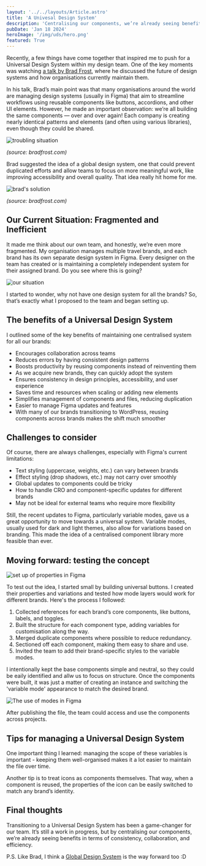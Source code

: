 ```yaml
---
layout: '../../layouts/Article.astro'
title: 'A Univesal Design System'
description: 'Centralising our components, we’re already seeing benefits in terms of consistency, efficiency and collaboration.'
pubDate: 'Jan 18 2024'
heroImage: '/img/uds/hero.png'
featured: True
---
```


Recently, a few things have come together that inspired me to push for a Universal Design System within my design team. One of the key moments was watching [a talk by Brad Frost](https://youtu.be/PK_PICNTgAg?si=cKFR5unU-huOSzwF), where he discussed the future of design systems and how organisations currently maintain them.

In his talk, Brad’s main point was that many organisations around the world are managing design systems (usually in Figma) that aim to streamline workflows using reusable components like buttons, accordions, and other UI elements. However, he made an important observation: we’re all building the same components — over and over again! Each company is creating nearly identical patterns and elements (and often using various libraries), even though they could be shared.

<Image src="/img/uds/brad-frost-one.png" alt="troubling situation" width={920} height={350} />

_(source: bradfrost.com)_

Brad suggested the idea of a global design system, one that could prevent duplicated efforts and allow teams to focus on more meaningful work, like improving accessibility and overall quality. That idea really hit home for me.

<Image src="/img/uds/brad-frost-two.png" alt="brad's solution" width={920} height={350} />

_(source: bradfrost.com)_

## Our Current Situation: Fragmented and Inefficient

It made me think about our own team, and honestly, we’re even more fragmented. My organisation manages multiple travel brands, and each brand has its own separate design system in Figma. Every designer on the team has created or is maintaining a completely independent system for their assigned brand. Do you see where this is going?

<Image src="/img/uds/our-situation.png" alt="our situation" width={920} height={350} />

I started to wonder, why not have one design system for all the brands? So, that’s exactly what I proposed to the team and began setting up.

## The benefits of a Universal Design System

I outlined some of the key benefits of maintaining one centralised system for all our brands:

+ Encourages collaboration across teams
+ Reduces errors by having consistent design patterns
+ Boosts productivity by reusing components instead of reinventing them
+ As we acquire new brands, they can quickly adopt the system
+ Ensures consistency in design principles, accessibility, and user experience
+ Saves time and resources when scaling or adding new elements
+ Simplifies management of components and files, reducing duplication
+ Easier to manage Figma updates and features
+ With many of our brands transitioning to WordPress, reusing components across brands makes the shift much smoother

## Challenges to consider

Of course, there are always challenges, especially with Figma's current limitations:

+ Text styling (uppercase, weights, etc.) can vary between brands
+ Effect styling (drop shadows, etc.) may not carry over smoothly
+ Global updates to components could be tricky
+ How to handle CRO and component-specific updates for different brands
+ May not be ideal for external teams who require more flexibility

Still, the recent updates to Figma, particularly variable modes, gave us a great opportunity to move towards a universal system. Variable modes, usually used for dark and light themes, also allow for variations based on branding. This made the idea of a centralised component library more feasible than ever.

## Moving forward: testing the concept

<Image src="/img/uds/properties.png" alt="set up of properties in Figma" width={920} height={350} />

To test out the idea, I started small by building universal buttons. I created their properties and variations and tested how mode layers would work for different brands. Here's the process I followed:

1. Collected references for each brand’s core components, like buttons, labels, and toggles.
2. Built the structure for each component type, adding variables for customisation along the way.
3. Merged duplicate components where possible to reduce redundancy.
4. Sectioned off each component, making them easy to share and use.
5. Invited the team to add their brand-specific styles to the variable modes.

I intentionally kept the base components simple and neutral, so they could be eaily identified and allw us to focus on structure. Once the components were built, it was just a matter of creating an instance and switching the 'variable mode' appearance to match the desired brand.

<Image src="/img/uds/modes.png" alt="The use of modes in Figma" width={920} height={350} />

After publishing the file, the team could access and use the components across projects.

## Tips for managing a Universal Design System

One important thing I learned: managing the scope of these variables is important - keeping them well-organised makes it a lot easier to maintain the file over time.

Another tip is to treat icons as components themselves. That way, when a component is reused, the properties of the icon can be easily switched to match any brand’s identity.

## Final thoughts

Transitioning to a Universal Design System has been a game-changer for our team. It’s still a work in progress, but by centralising our components, we’re already seeing benefits in terms of consistency, collaboration, and efficiency.

P.S. Like Brad, I think a [Global Design System](https://bradfrost.com/blog/post/a-global-design-system/) is the way forward too :D